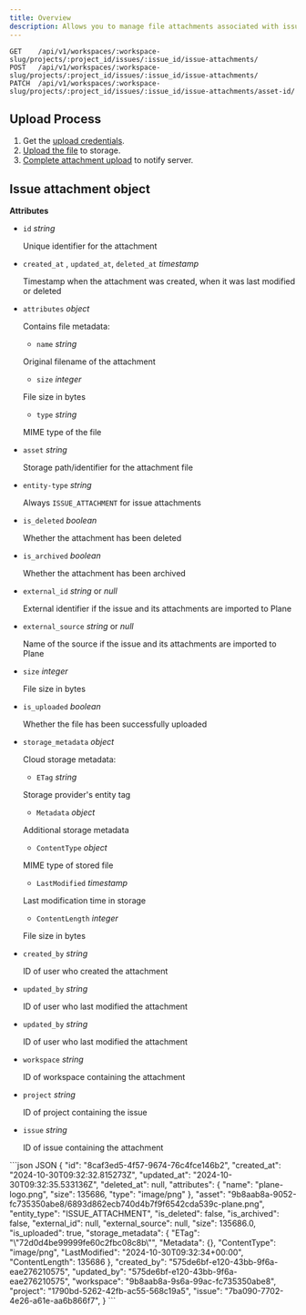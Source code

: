 ```yaml
---
title: Overview
description: Allows you to manage file attachments associated with issues. You can upload new attachments and retrieve existing attachments for a specific issue.
---
```


```http
GET    /api/v1/workspaces/:workspace-slug/projects/:project_id/issues/:issue_id/issue-attachments/
POST   /api/v1/workspaces/:workspace-slug/projects/:project_id/issues/:issue_id/issue-attachments/
PATCH  /api/v1/workspaces/:workspace-slug/projects/:project_id/issues/:issue_id/issue-attachments/asset-id/
```

## Upload Process

1. Get the [upload credentials](/api-reference/issue-attachments/get-upload-credentials).
2. [Upload the file](/api-reference/issue-attachments/upload-file) to storage.
3. [Complete attachment upload](/api-reference/issue-attachments/complete-upload) to notify server.

## Issue attachment object

**Attributes**

*   `id` _string_

    Unique identifier for the attachment
    
*   `created_at` , `updated_at`, `deleted_at` _timestamp_
    
    Timestamp when the attachment was created, when it was last modified or deleted

*   `attributes` _object_ 

    Contains file metadata:
 
    *   `name` _string_ 

    Original filename of the attachment

    *   `size` _integer_ 

    File size in bytes

    *   `type` _string_ 

    MIME type of the file
    
*   `asset` _string_
    
    Storage path/identifier for the attachment file

*   `entity-type` _string_
    
    Always `ISSUE_ATTACHMENT` for issue attachments

*   `is_deleted` _boolean_
    
    Whether the attachment has been deleted

*   `is_archived` _boolean_
    
    Whether the attachment has been archived

*   `external_id` _string_ or _null_
    
    External identifier if the issue and its attachments are imported to Plane

*   `external_source` _string_ or _null_
    
    Name of the source if the issue and its attachments are imported to Plane

*   `size` _integer_ 

    File size in bytes

*   `is_uploaded` _boolean_ 

    Whether the file has been successfully uploaded

*   `storage_metadata` _object_ 

    Cloud storage metadata:

    *   `ETag` _string_ 

    Storage provider's entity tag

    *   `Metadata` _object_ 

    Additional storage metadata

    *   `ContentType` _object_ 

    MIME type of stored file

    *   `LastModified` _timestamp_ 

    Last modification time in storage

    *   `ContentLength` _integer_ 

    File size in bytes

*   `created_by` _string_ 

    ID of user who created the attachment

*   `updated_by` _string_ 

    ID of user who last modified the attachment

*   `updated_by` _string_ 

    ID of user who last modified the attachment

*   `workspace` _string_ 

    ID of workspace containing the attachment

*   `project` _string_

    ID of project containing the issue

*   `issue` _string_

    ID of issue containing the attachment

    
<ResponseExample>
```json JSON
{
    "id": "8caf3ed5-4f57-9674-76c4fce146b2",
    "created_at": "2024-10-30T09:32:32.815273Z",
    "updated_at": "2024-10-30T09:32:35.533136Z",
    "deleted_at": null,
    "attributes": {
        "name": "plane-logo.png",
        "size": 135686,
        "type": "image/png"
    },
    "asset": "9b8aab8a-9052-fc735350abe8/6893d862ecb740d4b7f9f6542cda539c-plane.png",
    "entity_type": "ISSUE_ATTACHMENT",
    "is_deleted": false,
    "is_archived": false,
    "external_id": null,
    "external_source": null,
    "size": 135686.0,
    "is_uploaded": true,
    "storage_metadata": {
        "ETag": "\"72d0d4be99999fe60c2fbc08c8b\"",
        "Metadata": {},
        "ContentType": "image/png",
        "LastModified": "2024-10-30T09:32:34+00:00",
        "ContentLength": 135686
    },
    "created_by": "575de6bf-e120-43bb-9f6a-eae276210575",
    "updated_by": "575de6bf-e120-43bb-9f6a-eae276210575",
    "workspace": "9b8aab8a-9s6a-99ac-fc735350abe8",
    "project": "1790bd-5262-42fb-ac55-568c19a5",
    "issue": "7ba090-7702-4e26-a61e-aa6b866f7",
    }
```
</ResponseExample>
